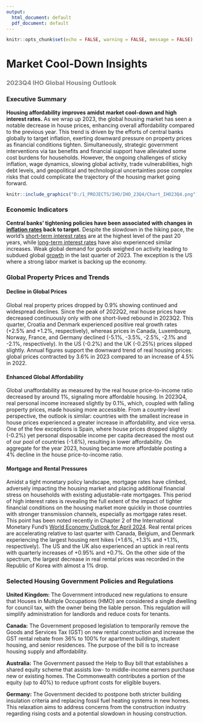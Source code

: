 ```yaml
---
output:
  html_document: default
  pdf_document: default
---
```


```r
knitr::opts_chunk$set(echo = FALSE, warning = FALSE, message = FALSE)
```

# Market Cool-Down Insights

<h3 style="color:grey;">2023Q4 IHO Global Housing Outlook</h3>

### Executive Summary

**Housing affordability improves amidst market cool-down and high interest rates.** As we wrap up 2023, the global housing market has seen a notable decrease in house prices, enhancing overall affordability compared to the previous year. This trend is driven by the efforts of central banks globally to target inflation, exerting downward pressure on property prices as financial conditions tighten. Simultaneously, strategic government interventions via tax benefits and financial support have alleviated some cost burdens for households. However, the ongoing challenges of sticky inflation, wage dynamics, slowing global activity, trade vulnerabilities, high debt levels, and geopolitical and technological uncertainties pose complex risks that could complicate the trajectory of the housing market going forward.  

<center>

```r
knitr::include_graphics("D:/1_PROJECTS/IHO/IHO_23Q4/Chart_IHO23Q4.png")  # adapt path
```
</center>

### Economic Indicators

**Central banks’ tightening policies have been associated with changes in [inflation rates](https://www.dallasfed.org/research/international/dgei/cpi) back to target.** Despite the slowdown in the hiking pace, the world’s [short-term interest rates](https://www.dallasfed.org/research/international/dgei/policy) are at the highest level of the past 20 years, while [long-term interest rates](https://www.dallasfed.org/research/international/dgei/ltrates) have also experienced similar increases. Weak global demand for goods weighed on activity leading to subdued global [growth](https://www.dallasfed.org/research/international/dgei/gdp) in the last quarter of 2023. The exception is the US where a strong labor market is backing up the economy.  

### Global Property Prices and Trends

#### Decline in Global Prices

Global real property prices dropped by 0.9% showing continued and widespread declines. Since the peak of 2022Q2, real house prices have decreased continuously only with one short-lived rebound in 2023Q2. This quarter, Croatia and Denmark experienced positive real growth rates (+2.5% and +1.2%, respectively), whereas prices in Canada, Luxembourg, Norway, France, and Germany declined (-5.1%, -3.5%, -2.5%, -2.1% and -2.1%, respectively). In the US (-0.2%) and the UK (-0.25%) prices slipped slightly. Annual figures support the downward trend of real housing prices: global prices contracted by 3.6% in 2023 compared to an increase of 4.5% in 2022.

#### Enhanced Global Affordability

Global unaffordability as measured by the real house price-to-income ratio decreased by around 1%, signaling more affordable housing. In 2023Q4, real personal income increased slightly by 0.1%, which, coupled with falling property prices, made housing more accessible. From a country-level perspective, the outlook is similar: countries with the smallest increase in house prices experienced a greater increase in affordability, and vice versa. One of the few exceptions is Spain, where house prices dropped slightly (-0.2%) yet personal disposable income per capita decreased the most out of our pool of countries (-1.6%), resulting in lower affordability. On aggregate for the year 2023, housing became more affordable posting a 4% decline in the house price-to-income ratio. 

#### Mortgage and Rental Pressures

Amidst a tight monetary policy landscape, mortgage rates have climbed, adversely impacting the housing market and placing additional financial stress on households with existing adjustable-rate mortgages. This period of high interest rates is revealing the full extent of the impact of tighter financial conditions on the housing market more quickly in those countries with stronger transmission channels, especially as mortgage rates reset. This point has been noted recently in Chapter 2 of the International Monetary Fund’s [World Economy Outlook for April 2024](https://www.imf.org/en/Publications/WEO/Issues/2024/04/16/world-economic-outlook-april-2024). Real rental prices are accelerating relative to last quarter with Canada, Belgium, and Denmark experiencing the largest housing rent hikes (+1.6%, +1.3% and +1.1%, respectively). The US and the UK also experienced an uptick in real rents with quarterly increases of +0.95% and +0.7%. On the other side of the spectrum, the largest decrease in real rental prices was recorded in the Republic of Korea with almost a 1% drop.


### Selected Housing Government Policies and Regulations

**United Kingdom:** The Government introduced new regulations to ensure that Houses in Multiple Occupations (HMO) are considered a single dwelling for council tax, with the owner being the liable person. This regulation will simplify administration for landlords and reduce costs for tenants. 

**Canada:** The Government proposed legislation to temporarily remove the Goods and Services Tax (GST) on new rental construction and increase the GST rental rebate from 36% to 100% for apartment buildings, student housing, and senior residences. The purpose of the bill is to increase housing supply and affordability.

**Australia:** The Government passed the Help to Buy bill that establishes a shared equity scheme that assists low- to middle-income earners purchase new or existing homes. The Commonwealth contributes a portion of the equity (up to 40%) to reduce upfront costs for eligible buyers.

**Germany:** The Government decided to postpone both stricter building insulation criteria and replacing fossil fuel heating systems in new homes. This relaxation aims to address concerns from the construction industry regarding rising costs and a potential slowdown in housing construction.

